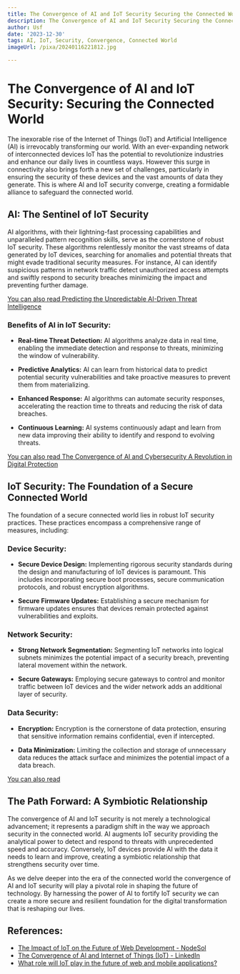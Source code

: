 ```yaml
---
title: The Convergence of AI and IoT Security Securing the Connected World
description: The Convergence of AI and IoT Security Securing the Connected World
author: Usf
date: '2023-12-30'
tags: AI, IoT, Security, Convergence, Connected World
imageUrl: /pixa/20240116221812.jpg

---
```

# **The Convergence of AI and IoT Security: Securing the Connected World**

The inexorable rise of the Internet of Things (IoT) and Artificial Intelligence (AI) is irrevocably transforming our  world. With an ever-expanding network of interconnected  devices IoT has the potential to revolutionize industries and enhance our daily lives in countless ways. However this surge in connectivity also brings forth a new  set of challenges, particularly in ensuring the security of these devices and the vast amounts of data they generate. This is where AI and IoT security converge, creating a formidable alliance to safeguard the connected world.

##  **AI:  The Sentinel of IoT Security**

AI algorithms, with their lightning-fast  processing capabilities and unparalleled pattern recognition skills, serve as the cornerstone of robust IoT security. These algorithms relentlessly monitor the vast streams of data generated by IoT devices, searching for anomalies and potential threats that might evade traditional security measures.  For instance, AI can identify suspicious  patterns in  network traffic detect unauthorized access attempts and swiftly respond to security  breaches minimizing the impact  and preventing further damage.

[You can also read  Predicting  the Unpredictable AI-Driven Threat Intelligence](Predicting%20the%20Unpredictable%20AI-Driven%20Threat%20Intelligence)


### **Benefits of  AI in IoT  Security:**

- **Real-time Threat Detection:** AI algorithms analyze  data in real time, enabling the  immediate detection and response to threats, minimizing  the window of vulnerability.

- **Predictive Analytics:**  AI can learn from historical data to predict potential security vulnerabilities and take proactive measures to prevent them from materializing.

- **Enhanced Response:** AI algorithms can automate security responses, accelerating the reaction time to threats and reducing the risk of  data breaches.

- **Continuous Learning:** AI systems continuously adapt  and learn from new data improving their  ability to identify and respond to evolving threats.


[You  can also read  The Convergence of AI and Cybersecurity A Revolution in  Digital Protection](The%20Convergence%20of%20AI%20and%20Cybersecurity%20A%20Revolution%20in%20Digital%20Protection)


## **IoT Security: The Foundation of a Secure Connected World**

The foundation of a secure connected world lies in robust IoT security practices. These practices encompass a comprehensive  range of measures, including:

### **Device Security:**

- **Secure Device Design:** Implementing  rigorous security  standards during the design and manufacturing of IoT devices is  paramount. This includes incorporating secure boot processes, secure communication protocols, and robust encryption algorithms.

- **Secure Firmware Updates:** Establishing a secure mechanism for firmware  updates  ensures that devices remain protected against vulnerabilities and exploits.

### **Network Security:**

- **Strong Network Segmentation:** Segmenting IoT  networks into  logical subnets minimizes the potential impact of a security breach, preventing lateral movement within the network.

- **Secure Gateways:** Employing  secure  gateways to control and monitor traffic between  IoT  devices and the  wider network adds an additional layer of security.

### **Data Security:**

- **Encryption:** Encryption is  the cornerstone of data  protection,  ensuring that sensitive information remains confidential, even if intercepted.

- **Data Minimization:** Limiting the collection and storage of unnecessary data reduces the attack surface and minimizes the potential impact of  a data breach.


[You can also read ]()


## **The Path Forward: A Symbiotic Relationship**

The  convergence of AI  and IoT security is not  merely a technological advancement; it represents a paradigm shift  in the way we approach security in the connected world. AI augments IoT security providing the analytical power  to detect and respond to threats with unprecedented speed and accuracy.  Conversely, IoT devices provide AI with the data it needs  to  learn  and improve,  creating a symbiotic relationship that strengthens security over  time.

As we delve deeper into the era of the connected world the convergence of AI and IoT security will play a pivotal role in  shaping the  future of technology. By harnessing the power of AI to fortify IoT security we can create  a more secure and resilient  foundation for the digital transformation that is  reshaping our  lives.

## References:
- [The Impact of IoT on the Future of Web Development - NodeSol](https://www.nodesol.com/blog/impact-of-iot-on-future-of-web-development)
- [The Convergence of AI and Internet of Things (IoT) - LinkedIn](https://www.linkedin.com/pulse/convergence-ai-internet-things-iot-scalebuildai)
- [What role will IoT play in the future of web and mobile applications?](https://www.nucamp.co/blog/coding-bootcamp-full-stack-web-and-mobile-development-what-role-will-iot-play-in-the-future-of-web-and-mobile-applications)
